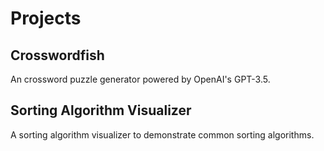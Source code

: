 
# Projects

## Crosswordfish

An crossword puzzle generator powered by OpenAI's GPT-3.5.

<GithubStatsCard variant="repo" repo="crosswordfish" />

## Sorting Algorithm Visualizer

A sorting algorithm visualizer to demonstrate common sorting algorithms.

<GithubStatsCard variant="repo" repo="algorithm-visualizer" />
